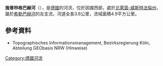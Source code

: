 {{Onesource|time=2020-08-14T04:51:00+00:00}}
{{Coord|51|14|22.25|N|8|33|16.25|E|display=title}}

'''施普林格巴赫河'''（{{lang-de|Springebach}}），是[[德國|德國]]的河流，位於該國西部，處於[[北萊茵-威斯特法倫州|北萊茵-威斯特法倫州]]，屬於[[希勒巴赫河|希勒巴赫河]]的左支流，河道全長3.6公里，流域面積4.9平方公里。

==參考資料==
* Topographisches Informationsmanagement, Bezirksregierung Köln, Abteilung GEObasis NRW (Hinweise)

{{Germany-geo-stub}}
[[Category:德國河流|Category:德國河流]]
